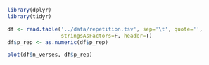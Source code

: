 ```r
library(dplyr)
library(tidyr)
```

```r
df <- read.table('../data/repetition.tsv', sep='\t', quote='',
                 stringsAsFactors=F, header=T)
df$p_rep <- as.numeric(df$p_rep)
```

```r
plot(df$n_verses, df$p_rep)
```

